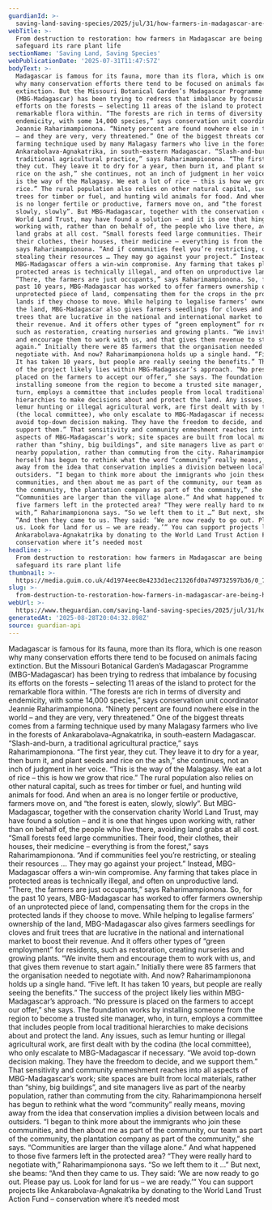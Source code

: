 ```yaml
---
guardianId: >-
  saving-land-saving-species/2025/jul/31/how-farmers-in-madagascar-are-restoring-rare-plant-life
webTitle: >-
  From destruction to restoration: how farmers in Madagascar are being helped to
  safeguard its rare plant life
sectionName: 'Saving Land, Saving Species'
webPublicationDate: '2025-07-31T11:47:57Z'
bodyText: >-
  Madagascar is famous for its fauna, more than its flora, which is one reason
  why many conservation efforts there tend to be focused on animals facing
  extinction. But the Missouri Botanical Garden’s Madagascar Programme
  (MBG-Madagascar) has been trying to redress that imbalance by focusing its
  efforts on the forests – selecting 11 areas of the island to protect for the
  remarkable flora within. “The forests are rich in terms of diversity and
  endemicity, with some 14,000 species,” says conservation unit coordinator
  Jeannie Raharimampionona. “Ninety percent are found nowhere else in the world
  – and they are very, very threatened.” One of the biggest threats comes from a
  farming technique used by many Malagasy farmers who live in the forests of
  Ankarabolava-Agnakatrika, in south-eastern Madagascar. “Slash-and-burn, a
  traditional agricultural practice,” says Raharimampionona. “The first year,
  they cut. They leave it to dry for a year, then burn it, and plant seeds and
  rice on the ash,” she continues, not an inch of judgment in her voice. “This
  is the way of the Malagasy. We eat a lot of rice – this is how we grow that
  rice.” The rural population also relies on other natural capital, such as
  trees for timber or fuel, and hunting wild animals for food. And when an area
  is no longer fertile or productive, farmers move on, and “the forest is eaten,
  slowly, slowly”. But MBG-Madagascar, together with the conservation charity
  World Land Trust, may have found a solution – and it is one that hinges upon
  working with, rather than on behalf of, the people who live there, avoiding
  land grabs at all cost. “Small forests feed large communities. Their food,
  their clothes, their houses, their medicine – everything is from the forest,”
  says Raharimampionona. “And if communities feel you’re restricting, or
  stealing their resources … They may go against your project.” Instead,
  MBG-Madagascar offers a win-win compromise. Any farming that takes place in
  protected areas is technically illegal, and often on unproductive land.
  “There, the farmers are just occupants,” says Raharimampionona. So, for the
  past 10 years, MBG-Madagascar has worked to offer farmers ownership of an
  unprotected piece of land, compensating them for the crops in the protected
  lands if they choose to move. While helping to legalise farmers’ ownership of
  the land, MBG-Madagascar also gives farmers seedlings for cloves and fruit
  trees that are lucrative in the national and international market to boost
  their revenue. And it offers other types of “green employment” for residents,
  such as restoration, creating nurseries and growing plants. “We invite them
  and encourage them to work with us, and that gives them revenue to start
  again.” Initially there were 85 farmers that the organisation needed to
  negotiate with. And now? Raharimampionona holds up a single hand. “Five left.
  It has taken 10 years, but people are really seeing the benefits.” The success
  of the project likely lies within MBG-Madagascar’s approach. “No pressure is
  placed on the farmers to accept our offer,” she says. The foundation works by
  installing someone from the region to become a trusted site manager, who, in
  turn, employs a committee that includes people from local traditional
  hierarchies to make decisions about and protect the land. Any issues, such as
  lemur hunting or illegal agricultural work, are first dealt with by the codina
  (the local committee), who only escalate to MBG-Madagascar if necessary. “We
  avoid top-down decision making. They have the freedom to decide, and we
  support them.” That sensitivity and community enmeshment reaches into all
  aspects of MBG-Madagascar’s work; site spaces are built from local materials,
  rather than “shiny, big buildings”, and site managers live as part of the
  nearby population, rather than commuting from the city. Raharimampionona
  herself has begun to rethink what the word “community” really means, moving
  away from the idea that conservation implies a division between locals and
  outsiders. “I began to think more about the immigrants who join these
  communities, and then about me as part of the community, our team as part of
  the community, the plantation company as part of the community,” she says.
  “Communities are larger than the village alone.” And what happened to those
  five farmers left in the protected area? “They were really hard to negotiate
  with,” Raharimampionona says. “So we left them to it …” But next, she beams:
  “And then they came to us. They said: ‘We are now ready to go out. Please pay
  us. Look for land for us – we are ready.’” You can support projects like
  Ankarabolava-Agnakatrika by donating to the World Land Trust Action Fund –
  conservation where it’s needed most
headline: >-
  From destruction to restoration: how farmers in Madagascar are being helped to
  safeguard its rare plant life
thumbnail: >-
  https://media.guim.co.uk/4d1974eec8e4233d1ec21326fd0a749732597b36/0_73_2880_1728/500.jpg
slug: >-
  from-destruction-to-restoration-how-farmers-in-madagascar-are-being-helped-to-safeguard-its-rare-plant-life
webUrl: >-
  https://www.theguardian.com/saving-land-saving-species/2025/jul/31/how-farmers-in-madagascar-are-restoring-rare-plant-life
generatedAt: '2025-08-28T20:04:32.898Z'
source: guardian-api
---
```

Madagascar is famous for its fauna, more than its flora, which is one reason why many conservation efforts there tend to be focused on animals facing extinction. But the Missouri Botanical Garden’s Madagascar Programme (MBG-Madagascar) has been trying to redress that imbalance by focusing its efforts on the forests – selecting 11 areas of the island to protect for the remarkable flora within. “The forests are rich in terms of diversity and endemicity, with some 14,000 species,” says conservation unit coordinator Jeannie Raharimampionona. “Ninety percent are found nowhere else in the world – and they are very, very threatened.” One of the biggest threats comes from a farming technique used by many Malagasy farmers who live in the forests of Ankarabolava-Agnakatrika, in south-eastern Madagascar. “Slash-and-burn, a traditional agricultural practice,” says Raharimampionona. “The first year, they cut. They leave it to dry for a year, then burn it, and plant seeds and rice on the ash,” she continues, not an inch of judgment in her voice. “This is the way of the Malagasy. We eat a lot of rice – this is how we grow that rice.” The rural population also relies on other natural capital, such as trees for timber or fuel, and hunting wild animals for food. And when an area is no longer fertile or productive, farmers move on, and “the forest is eaten, slowly, slowly”. But MBG-Madagascar, together with the conservation charity World Land Trust, may have found a solution – and it is one that hinges upon working with, rather than on behalf of, the people who live there, avoiding land grabs at all cost. “Small forests feed large communities. Their food, their clothes, their houses, their medicine – everything is from the forest,” says Raharimampionona. “And if communities feel you’re restricting, or stealing their resources … They may go against your project.” Instead, MBG-Madagascar offers a win-win compromise. Any farming that takes place in protected areas is technically illegal, and often on unproductive land. “There, the farmers are just occupants,” says Raharimampionona. So, for the past 10 years, MBG-Madagascar has worked to offer farmers ownership of an unprotected piece of land, compensating them for the crops in the protected lands if they choose to move. While helping to legalise farmers’ ownership of the land, MBG-Madagascar also gives farmers seedlings for cloves and fruit trees that are lucrative in the national and international market to boost their revenue. And it offers other types of “green employment” for residents, such as restoration, creating nurseries and growing plants. “We invite them and encourage them to work with us, and that gives them revenue to start again.” Initially there were 85 farmers that the organisation needed to negotiate with. And now? Raharimampionona holds up a single hand. “Five left. It has taken 10 years, but people are really seeing the benefits.” The success of the project likely lies within MBG-Madagascar’s approach. “No pressure is placed on the farmers to accept our offer,” she says. The foundation works by installing someone from the region to become a trusted site manager, who, in turn, employs a committee that includes people from local traditional hierarchies to make decisions about and protect the land. Any issues, such as lemur hunting or illegal agricultural work, are first dealt with by the codina (the local committee), who only escalate to MBG-Madagascar if necessary. “We avoid top-down decision making. They have the freedom to decide, and we support them.” That sensitivity and community enmeshment reaches into all aspects of MBG-Madagascar’s work; site spaces are built from local materials, rather than “shiny, big buildings”, and site managers live as part of the nearby population, rather than commuting from the city. Raharimampionona herself has begun to rethink what the word “community” really means, moving away from the idea that conservation implies a division between locals and outsiders. “I began to think more about the immigrants who join these communities, and then about me as part of the community, our team as part of the community, the plantation company as part of the community,” she says. “Communities are larger than the village alone.” And what happened to those five farmers left in the protected area? “They were really hard to negotiate with,” Raharimampionona says. “So we left them to it …” But next, she beams: “And then they came to us. They said: ‘We are now ready to go out. Please pay us. Look for land for us – we are ready.’” You can support projects like Ankarabolava-Agnakatrika by donating to the World Land Trust Action Fund – conservation where it’s needed most
